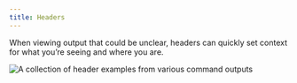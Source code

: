 ```yaml
---
title: Headers
---
```



When viewing output that could be unclear, headers can quickly set context for what you’re seeing and where you are.

<img src={Header} alt="A collection of header examples from various command outputs" />
